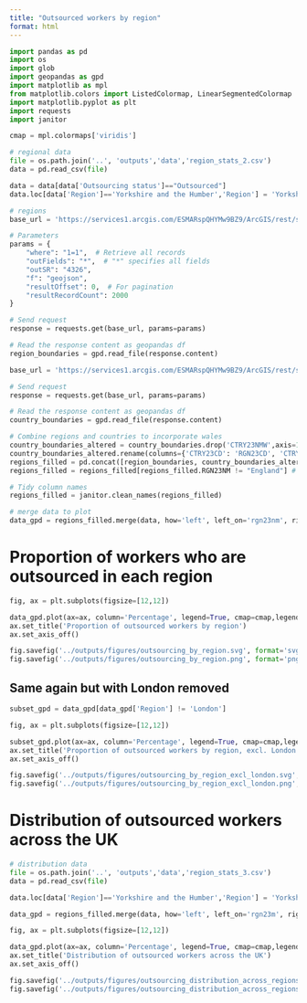```yaml
---
title: "Outsourced workers by region"
format: html
---
```


```python
import pandas as pd
import os
import glob
import geopandas as gpd
import matplotlib as mpl 
from matplotlib.colors import ListedColormap, LinearSegmentedColormap
import matplotlib.pyplot as plt
import requests
import janitor
```

```python
cmap = mpl.colormaps['viridis']
```

```python
# regional data
file = os.path.join('..', 'outputs','data','region_stats_2.csv')
data = pd.read_csv(file)

data = data[data['Outsourcing status']=="Outsourced"]
data.loc[data['Region']=='Yorkshire and the Humber','Region'] = 'Yorkshire and The Humber'

```


```python
# regions
base_url = 'https://services1.arcgis.com/ESMARspQHYMw9BZ9/ArcGIS/rest/services/Regions_December_2023_Boundaries_EN_BGC/FeatureServer/0/query'

# Parameters
params = {
    "where": "1=1",  # Retrieve all records
    "outFields": "*",  # "*" specifies all fields
    "outSR": "4326",
    "f": "geojson",
    "resultOffset": 0,  # For pagination
    "resultRecordCount": 2000
}

# Send request
response = requests.get(base_url, params=params)

# Read the response content as geopandas df
region_boundaries = gpd.read_file(response.content)

base_url = 'https://services1.arcgis.com/ESMARspQHYMw9BZ9/ArcGIS/rest/services/Countries_December_2023_Boundaries_UK_BGC/FeatureServer/0/query'

# Send request
response = requests.get(base_url, params=params)

# Read the response content as geopandas df
country_boundaries = gpd.read_file(response.content)

# Combine regions and countries to incorporate wales
country_boundaries_altered = country_boundaries.drop('CTRY23NMW',axis=1) # drop welsh name column
country_boundaries_altered.rename(columns={'CTRY23CD': 'RGN23CD', 'CTRY23NM': 'RGN23NM'}, inplace=True) # rename columns to make consistent
regions_filled = pd.concat([region_boundaries, country_boundaries_altered]) # combine the two dfs
regions_filled = regions_filled[regions_filled.RGN23NM != "England"] # drop England so that we don't double plot it

# Tidy column names
regions_filled = janitor.clean_names(regions_filled)
```

```python
# merge data to plot
data_gpd = regions_filled.merge(data, how='left', left_on='rgn23nm', right_on='Region')
```

# Proportion of workers who are outsourced in each region

```python
fig, ax = plt.subplots(figsize=[12,12])

data_gpd.plot(ax=ax, column='Percentage', legend=True, cmap=cmap,legend_kwds={'label': "Percentage of region's entire workforce"})
ax.set_title('Proportion of outsourced workers by region')
ax.set_axis_off()

fig.savefig('../outputs/figures/outsourcing_by_region.svg', format='svg')
fig.savefig('../outputs/figures/outsourcing_by_region.png', format='png')
```

## Same again but with London removed

```python
subset_gpd = data_gpd[data_gpd['Region'] != 'London']

fig, ax = plt.subplots(figsize=[12,12])

subset_gpd.plot(ax=ax, column='Percentage', legend=True, cmap=cmap,legend_kwds={'label': "Percentage of region's entire workforce"})
ax.set_title('Proportion of outsourced workers by region, excl. London')
ax.set_axis_off()

fig.savefig('../outputs/figures/outsourcing_by_region_excl_london.svg', format='svg')
fig.savefig('../outputs/figures/outsourcing_by_region_excl_london.png', format='png')
```

# Distribution of outsourced workers across the UK

```python
# distribution data
file = os.path.join('..', 'outputs','data','region_stats_3.csv')
data = pd.read_csv(file)

data.loc[data['Region']=='Yorkshire and the Humber','Region'] = 'Yorkshire and The Humber'

data_gpd = regions_filled.merge(data, how='left', left_on='rgn23m', right_on='Region')
```


```python
fig, ax = plt.subplots(figsize=[12,12])

data_gpd.plot(ax=ax, column='Percentage', legend=True, cmap=cmap,legend_kwds={'label': "Percentage of UK outsourced workers"})
ax.set_title('Distribution of outsourced workers across the UK')
ax.set_axis_off()

fig.savefig('../outputs/figures/outsourcing_distribution_across_regions.svg', format='svg')
fig.savefig('../outputs/figures/outsourcing_distribution_across_regions.png', format='png')
```